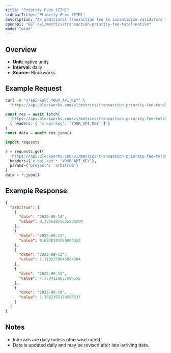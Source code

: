 ```yaml
---
title: "Priority Fees (ETH)"
sidebarTitle: "Priority Fees (ETH)"
description: "An additional transaction fee to incentivize validators to prioritize and execute transactions."
openapi: "GET /v1/metrics/transaction-priority-fee-total-native"
mode: "wide"
---
```


## Overview

- **Unit:** native units
- **Interval:** daily
- **Source:** Blockworks

## Example Request

<CodeGroup>

```bash cURL
curl -H "x-api-key: YOUR_API_KEY" \
  "https://api.blockworks.com/v1/metrics/transaction-priority-fee-total-native?project=arbitrum"
```

```typescript TypeScript
const res = await fetch(
  'https://api.blockworks.com/v1/metrics/transaction-priority-fee-total-native?project=arbitrum',
  { headers: { 'x-api-key': 'YOUR_API_KEY' } }
)
const data = await res.json()
```

```python Python
import requests

r = requests.get(
  'https://api.blockworks.com/v1/metrics/transaction-priority-fee-total-native',
  headers={'x-api-key': 'YOUR_API_KEY'},
  params={'project': 'arbitrum'}
)
data = r.json()
```

</CodeGroup>

## Example Response

```json
{
  "arbitrum": [
    {
      "date": "2025-09-14",
      "value": 0.38061855655588284
    },
    {
      "date": "2025-09-13",
      "value": 0.6938101859865653
    },
    {
      "date": "2025-09-12",
      "value": 1.1102278045984884
    },
    {
      "date": "2025-09-11",
      "value": 4.2784119821686355
    },
    {
      "date": "2025-09-10",
      "value": 1.7882305174580537
    }
  ]
}
```

## Notes
- Intervals are daily unless otherwise noted.
- Data is updated daily and may be revised after late-arriving data.